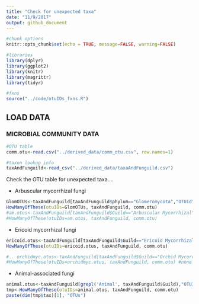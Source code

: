 ```yaml
---
title: "Check for unexpected taxa"
date: "11/9/2017"
output: github_document
---
```


```r
#chunk options
knitr::opts_chunk$set(echo = TRUE, message=FALSE, warning=FALSE)

#libraries
library(dplyr)
library(ggplot2)
library(knitr)
library(magrittr)
library(tidyr)

#fxns
source("../code/otuIDs_fxns.R")
```

## LOAD DATA 

### MICROBIAL COMMUNITY DATA
```r

#OTU table
comm.otu<-read.csv("../derived_data/comm_otu.csv", row.names=1)

#taxon lookup info
taxAndFunguild<-read_csv("../derived_data/taxaAndFunguild.csv")

```


Check the OTU table for unexpected taxa....  

- Arbuscular mycorrhizal fungi
```r
GlomOTUs<-taxAndFunguild[taxAndFunguild$phylum=="Glomeromycota","OTUId"]
HowManyOfThese(otuIDs=GlomOTUs, taxAndFunguild, comm.otu)
#am.otus<-taxAndFunguild[taxAndFunguild$Guild=="Arbuscular Mycorrhizal","OTUId"] #same as above
#HowManyOfThese(otuIDs=am.otus, taxAndFunguild, comm.otu)
```
- Ericoid mycorrhizal fungi
```r
ericoid.otus<-taxAndFunguild[taxAndFunguild$Guild=="Ericoid Mycorrhizal","OTUId"]
HowManyOfThese(otuIDs=ericoid.otus, taxAndFunguild, comm.otu)

#.. orchidmyc.otus<-taxAndFunguild[taxAndFunguild$Guild=="Orchid Mycorrhizal","OTUId"]
#HowManyOfThese(otuIDs=orchidmyc.otus, taxAndFunguild, comm.otu) #none
```
- Animal-associated fungi
```r
animal.otus<-taxAndFunguild[grepl('Animal', taxAndFunguild$Guild),"OTUId"]
tmp<-HowManyOfThese(otuIDs=animal.otus, taxAndFunguild, comm.otu)
paste(dim(tmp$tax)[1], "OTUs")
```
